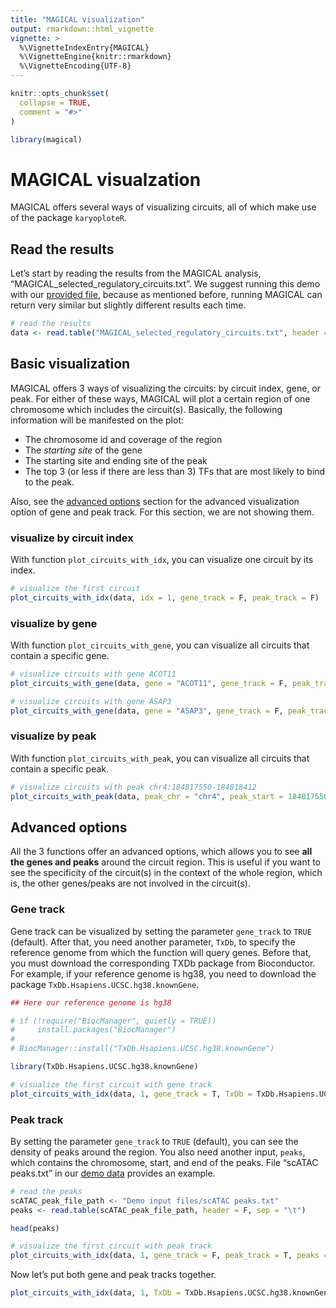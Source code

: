 ```yaml
---
title: "MAGICAL visualization"
output: rmarkdown::html_vignette
vignette: >
  %\VignetteIndexEntry{MAGICAL}
  %\VignetteEngine{knitr::rmarkdown}
  %\VignetteEncoding{UTF-8}
---
```


```r
knitr::opts_chunk$set(
  collapse = TRUE,
  comment = "#>"
)
```

```r
library(magical)
```

# MAGICAL visualzation

MAGICAL offers several ways of visualizing circuits, all of which make use of the package `karyoploteR`.


## Read the results

Let's start by reading the results from the MAGICAL analysis, "MAGICAL_selected_regulatory_circuits.txt". We suggest running this demo with our [provided file](https://github.com/ZxZhou4150/magical/blob/R-package/tutorial/MAGICAL_selected_regulatory_circuits.txt), because as mentioned before, running MAGICAL can return very similar but slightly different results each time.

```r
# read the results
data <- read.table("MAGICAL_selected_regulatory_circuits.txt", header = T, sep = "\t")
```

## Basic visualization

MAGICAL offers 3 ways of visualizing the circuits: by circuit index, gene, or peak. For either of these ways, MAGICAL will plot a certain region of one chromosome which includes the circuit(s). Basically, the following information will be manifested on the plot:

  * The chromosome id and coverage of the region
  * The *starting site* of the gene
  * The starting site and ending site of the peak
  * The top 3 (or less if there are less than 3) TFs that are most likely to bind to the peak.
  
Also, see the [advanced options](#advanced-options) section for the advanced visualization option of gene and peak track. For this section, we are not showing them.
  

### visualize by circuit index

With function `plot_circuits_with_idx`, you can visualize one circuit by its index.

```r
# visualize the first circuit
plot_circuits_with_idx(data, idx = 1, gene_track = F, peak_track = F)
```

### visualize by gene

With function `plot_circuits_with_gene`, you can visualize all circuits that contain a specific gene.

```r
# visualize circuits with gene ACOT11
plot_circuits_with_gene(data, gene = "ACOT11", gene_track = F, peak_track = F)
```
```r
# visualize circuits with gene ASAP3
plot_circuits_with_gene(data, gene = "ASAP3", gene_track = F, peak_track = F)
```

### visualize by peak

With function `plot_circuits_with_peak`, you can visualize all circuits that contain a specific peak.

```r
# visualize circuits with peak chr4:184817550-184818412
plot_circuits_with_peak(data, peak_chr = "chr4", peak_start = 184817550, peak_end = 184818412, gene_track = F, peak_track = F)
```


## Advanced options

All the 3 functions offer an advanced options, which allows you to see **all the genes and peaks** around the circuit region. This is useful if you want to see the specificity of the circuit(s) in the context of the whole region, which is, the other genes/peaks are not involved in the circuit(s). 

### Gene track

Gene track can be visualized by setting the parameter `gene_track` to `TRUE` (default). After that, you need another parameter, `TxDb`, to specify the reference genome from which the function will query genes. Before that, you must download the corresponding TXDb package from Bioconductor. For example, if your reference genome is hg38, you need to download the package `TxDb.Hsapiens.UCSC.hg38.knownGene`.


```r
## Here our reference genome is hg38

# if (!require("BiocManager", quietly = TRUE))
#     install.packages("BiocManager")
#
# BiocManager::install("TxDb.Hsapiens.UCSC.hg38.knownGene")

library(TxDb.Hsapiens.UCSC.hg38.knownGene)

# visualize the first circuit with gene track
plot_circuits_with_idx(data, 1, gene_track = T, TxDb = TxDb.Hsapiens.UCSC.hg38.knownGene, peak_track = F)
```

### Peak track

By setting the parameter `gene_track` to `TRUE` (default), you can see the density of peaks around the region. You also need another input, `peaks`, which contains the chromosome, start, and end of the peaks. File "scATAC peaks.txt" in our [demo data](https://drive.google.com/file/d/1CerwMHMnS1PNFNMy00OoHQjn6T30M1j4/view?usp=sharing) provides an example.

```r
# read the peaks
scATAC_peak_file_path <- "Demo input files/scATAC peaks.txt"
peaks <- read.table(scATAC_peak_file_path, header = F, sep = "\t")

head(peaks)
```

```r
# visualize the first circuit with peak track
plot_circuits_with_idx(data, 1, gene_track = F, peak_track = T, peaks = peaks[, 2:4])
```

Now let's put both gene and peak tracks together.

```r
plot_circuits_with_idx(data, 1, TxDb = TxDb.Hsapiens.UCSC.hg38.knownGene, peaks = peaks[, 2:4])
```

